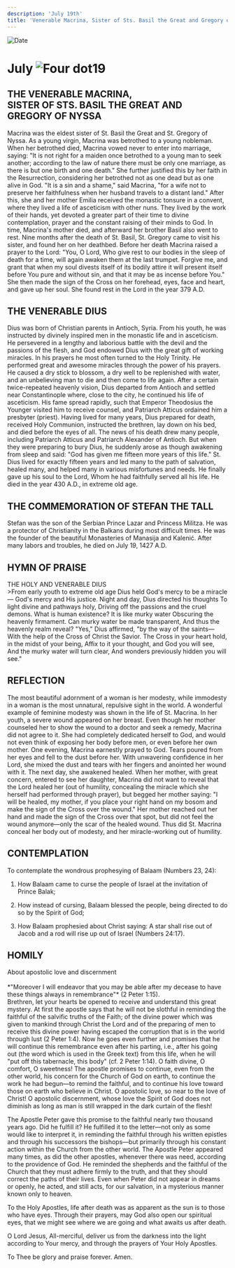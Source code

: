 ```yaml
---
description: 'July 19th'
title: 'Venerable Macrina, Sister of Sts. Basil the Great and Gregory of Nyssa, Venerable Dius, St. Stefan the Tall'
---
```


<CustomPaginator />
<RunningHead />

<Image src="/title-imprint.png" height={68} width={50} alt="Date" className="title-imprint"/>

# <div id="date">July <Image className="four-dot" src="/four-dot.png" height={15} width={15} alt="Four dot" />19</div>

## THE VENERABLE MACRINA,<br />SISTER OF STS. BASIL THE GREAT AND GREGORY OF NYSSA

Macrina was the eldest sister of St. Basil the Great and St. Gregory of Nyssa. As a young virgin, Macrina was betrothed to a young nobleman. When her betrothed died, Macrina vowed never to enter into marriage, saying: "It is not right for a maiden once betrothed to a young man to seek another; according to the law of nature there must be only one marriage, as there is but one birth and one death." She further justified this by her faith in the Resurrection, considering her betrothed not as one dead but as one alive in God. "It is a sin and a shame," said Macrina, "for a wife not to preserve her faithfulness when her husband travels to a distant land." After this, she and her mother Emilia received the monastic tonsure in a convent, where they lived a life of asceticism with other nuns. They lived by the work of their hands, yet devoted a greater part of their time to divine contemplation, prayer and the constant raising of their minds to God. In time, Macrina's mother died, and afterward her brother Basil also went to rest. Nine months after the death of St. Basil, St. Gregory came to visit his sister, and found her on her deathbed. Before her death Macrina raised a prayer to the Lord: "You, O Lord, Who give rest to our bodies in the sleep of death for a time, will again awaken them at the last trumpet. Forgive me, and grant that when my soul divests itself of its bodily attire it will present itself before You pure and without sin, and that it may be as incense before You." She then made the sign of the Cross on her forehead, eyes, face and heart, and gave up her soul. She found rest in the Lord in the year 379 A.D.

## THE VENERABLE DIUS

Dius was born of Christian parents in Antioch, Syria. From his youth, he was instructed by divinely inspired men in the monastic life and in asceticism. He persevered in a lengthy and laborious battle with the devil and the passions of the flesh, and God endowed Dius with the great gift of working miracles. In his prayers he most often turned to the Holy Trinity. He performed great and awesome miracles through the power of his prayers. He caused a dry stick to blossom, a dry well to be replenished with water, and an unbelieving man to die and then come to life again. After a certain twice-repeated heavenly vision, Dius departed from Antioch and settled near Constantinople where, close to the city, he continued his life of asceticism. His fame spread rapidly, such that Emperor Theodosius the Younger visited him to receive counsel, and Patriarch Atticus ordained him a presbyter (priest). Having lived for many years, Dius prepared for death, received Holy Communion, instructed the brethren, lay down on his bed, and died before the eyes of all. The news of his death drew many people, including Patriarch Atticus and Patriarch Alexander of Antioch. But when they were preparing to bury Dius, he suddenly arose as though awakening from sleep and said: "God has given me fifteen more years of this life." St. Dius lived for exactly fifteen years and led many to the path of salvation, healed many, and helped many in various misfortunes and needs. He finally gave up his soul to the Lord, Whom he had faithfully served all his life. He died in the year 430 A.D., in extreme old age.

## THE COMMEMORATION OF STEFAN THE TALL

Stefan was the son of the Serbian Prince Lazar and Princess Militza. He was a protector of Christianity in the Balkans during most difficult times. He was the founder of the beautiful Monasteries of Manasija and Kalenić. After many labors and troubles, he died on July 19, 1427 A.D.


## HYMN OF PRAISE
<div style={{textAlign:'center', color:'crimson', fontWeight:'bold'}}>
THE HOLY AND VENERABLE DIUS
</div>
>From early youth to extreme old age  
Dius held God's mercy to be a miracle—  
God's mercy and His justice.  
Night and day, Dius directed his thoughts  
To light divine and pathways holy,  
Driving off the passions and the cruel demons.  
What is human existence? It is like murky water  
Obscuring the heavenly firmament.  
Can murky water be made transparent,  
And thus the heavenly realm reveal?  
"Yes," Dius affirmed, "by the way of the saints—  
With the help of the Cross of Christ the Savior.  
The Cross in your heart hold, in the midst of your being,  
Affix to it your thought, and God you will see,  
And the murky water will turn clear,  
And wonders previously hidden you will see."  


## REFLECTION

The most beautiful adornment of a woman is her modesty, while immodesty in a woman is the most unnatural, repulsive sight in the world. A wonderful example of feminine modesty was shown in the life of St. Macrina. In her youth, a severe wound appeared on her breast. Even though her mother counseled her to show the wound to a doctor and seek a remedy, Macrina did not agree to it. She had completely dedicated herself to God, and would not even think of exposing her body before men, or even before her own mother. One evening, Macrina earnestly prayed to God. Tears poured from her eyes and fell to the dust before her. With unwavering confidence in her Lord, she mixed the dust and tears with her fingers and anointed her wound with it. The next day, she awakened healed. When her mother, with great concern, entered to see her daughter, Macrina did not want to reveal that the Lord healed her (out of humility, concealing the miracle which she herself had performed through prayer), but begged her mother saying: "I will be healed, my mother, if you place your right hand on my bosom and make the sign of the Cross over the wound." Her mother reached out her hand and made the sign of the Cross over that spot, but did not feel the wound anymore—only the scar of the healed wound. Thus did St. Macrina conceal her body out of modesty, and her miracle-working out of humility.


## CONTEMPLATION

To contemplate the wondrous prophesying of Balaam (Numbers 23, 24):

1. How Balaam came to curse the people of Israel at the invitation of Prince Balak;

2. How instead of cursing, Balaam blessed the people, being directed to do so by the Spirit of God;

3. How Balaam prophesied about Christ saying: A star shall rise out of Jacob and a rod will rise up out of Israel (Numbers 24:17).


## HOMILY
<div style={{textAlign:'center', color:'crimson', fontWeight:'bold'}}>
About apostolic love and discernment
</div>
<br />
<div style={{textAlign:'right'}}>
*"Moreover I will endeavor that you may be able after my decease to have these things always in remembrance"* (2 Peter 1:15).
</div>
Brethren, let your hearts be opened to receive and understand this great mystery. At first the apostle says that he will not be slothful in reminding the faithful of the salvific truths of the Faith; of the divine power which was given to mankind through Christ the Lord and of the preparing of men to receive this divine power having escaped the corruption that is in the world through lust (2 Peter 1:4). Now he goes even further and promises that he will continue this remembrance even after his parting, i.e., after his going out (the word which is used in the Greek text) from this life, when he will "put off this tabernacle, this body" (cf. 2 Peter 1:14). O faith divine, O comfort, O sweetness! The apostle promises to continue, even from the other world, his concern for the Church of God on earth, to continue the work he had begun—to remind the faithful, and to continue his love toward those on earth who believe in Christ. O apostolic love, so near to the love of Christ! O apostolic discernment, whose love the Spirit of God does not diminish as long as man is still wrapped in the dark curtain of the flesh!

The Apostle Peter gave this promise to the faithful nearly two thousand years ago. Did he fulfill it? He fulfilled it to the letter—not only as some would like to interpret it, in reminding the faithful through his written epistles and through his successors the bishops—but primarily through his constant action within the Church from the other world. The Apostle Peter appeared many times, as did the other apostles, whenever there was need, according to the providence of God. He reminded the shepherds and the faithful of the Church that they must adhere firmly to the truth, and that they should correct the paths of their lives. Even when Peter did not appear in dreams or openly, he acted, and still acts, for our salvation, in a mysterious manner known only to heaven.

To the Holy Apostles, life after death was as apparent as the sun is to those who have eyes. Through their prayers, may God also open our spiritual eyes, that we might see where we are going and what awaits us after death.

O Lord Jesus, All-merciful, deliver us from the darkness into the light according to Your mercy, and through the prayers of Your Holy Apostles.

To Thee be glory and praise forever. Amen.